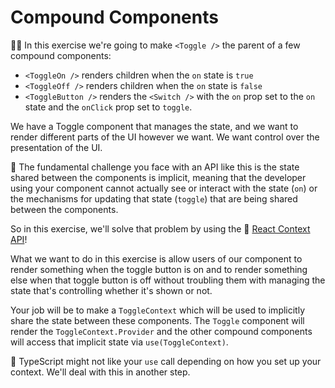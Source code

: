 # Compound Components

👨‍💼 In this exercise we're going to make `<Toggle />` the parent of a few
compound components:

- `<ToggleOn />` renders children when the `on` state is `true`
- `<ToggleOff />` renders children when the `on` state is `false`
- `<ToggleButton />` renders the `<Switch />` with the `on` prop set to the `on`
  state and the `onClick` prop set to `toggle`.

We have a Toggle component that manages the state, and we want to render
different parts of the UI however we want. We want control over the presentation
of the UI.

🦉 The fundamental challenge you face with an API like this is the state shared
between the components is implicit, meaning that the developer using your
component cannot actually see or interact with the state (`on`) or the
mechanisms for updating that state (`toggle`) that are being shared between the
components.

So in this exercise, we'll solve that problem by using the 📜
[React Context API](https://react.dev/reference/react/use#reading-context-with-use)!

What we want to do in this exercise is allow users of our component to render
something when the toggle button is on and to render something else when that
toggle button is off without troubling them with managing the state that's
controlling whether it's shown or not.

Your job will be to make a `ToggleContext` which will be used to implicitly
share the state between these components. The `Toggle` component will render the
`ToggleContext.Provider` and the other compound components will access that
implicit state via `use(ToggleContext)`.

🦺 TypeScript might not like your `use` call depending on how you set up your
context. We'll deal with this in another step.
